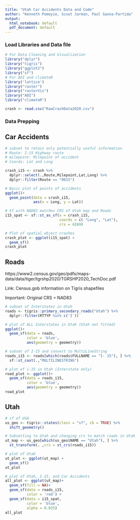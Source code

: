```yaml
---
title: "Utah Car Accidents Data and Code"
author: "Kenneth Pomeyie, Scout Jarman, Paul Gaona-Partida"
output:
  html_notebook: default
  pdf_document: default
---
```

### Load Libraries and Data file
```r
# For Data Cleaning and Visualization
library("dplyr")
library("tigris")
library("ggplot2")
library("sf")
# For AOI and climateR
library('lattice')
library("raster")
library("rasterVis")
library("AOI")
library("climateR")

crash <- read.csv("RawCrashData2020.csv")
```



### Data Prepping

## Car Accidents

```r
# subset to retain only potentially useful information
# Route: I-15 Highway route
# milepoint: Milepoint of accident
# Coords: Lat and Long

crash_i15 <- crash %>%
  dplyr::select(.,Route,Milepoint,Lat,Long) %>%
  dplyr::filter(Route == "0015")
```

```r
# Basic plot of points of accidents
ggplot()+
  geom_point(data = crash_i15,
             aes(x = Long, y = Lat))
```

```r
# Sf with NAD83 matches CRS of Utah map and Roads
i15_spat <- sf::st_as_sf(x = crash_i15,
                         coords = c( "Long", "Lat"),
                         crs = 4269)
```

```r
# Plot of spatial object crashes
crash_plot <- ggplot(i15_spat) +
  geom_sf()
crash_plot
```



## Roads

https://www2.census.gov/geo/pdfs/maps-data/data/tiger/tgrshp2020/TGRSHP2020_TechDoc.pdf

Link: Census.gob information on Tigris shapefiles

Important: Original CRS = NAD83

```r
# subset of Interstates in Utah
roads <- tigris::primary_secondary_roads("Utah") %>%
  dplyr::filter(RTTYP %in% c('I'))
```

```r
# plot of ALL Interstates in Utah (Utah not fitted)
ggplot()+
  geom_sf(data = roads,
          color = 'blue',
          aes(geometry = geometry))
```

```r
# subset of I-15 and convert to MultiLineString
roads_i15 <- roads[which(roads$FULLNAME == "I- 15"), ] %>%
  sf::st_cast(.,"MULTILINESTRING")
```

```r
# plot of i-15 in Utah (Interstate only)
road_plot <- ggplot()+
  geom_sf(data = roads_i15,
          color = 'blue',
          aes(geometry = geometry))
road_plot
```



## Utah


```r
# sf of USA
us_geo <- tigris::states(class = "sf", cb = TRUE) %>% 
  shift_geometry()
```

```r
# Subsetting to Utah and changing crs to match roads in Utah
ut_map <- us_geo[which(us_geo$NAME == "Utah"), ] %>%
  st_transform(. ,crs = st_crs(roads_i15))
```

```r
# plot of Utah
ut_plot <- ggplot(ut_map) +
  geom_sf()
ut_plot
```

```r
# plot of Utah, I-15, and Car Accidents
all_plot <- ggplot(ut_map)+
  geom_sf(fill = NA)+
  geom_sf(data = roads_i15,
          color = 'red') +
  geom_sf(data = i15_spat,
          color = 'blue',
          alpha = 0.025)
all_plot
```